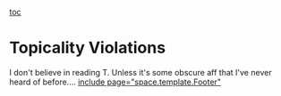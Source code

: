 [[toc]]
=Topicality Violations= 
I don't believe in reading T. Unless it's some obscure aff that I've never heard of before....
[[include page="space.template.Footer"]]